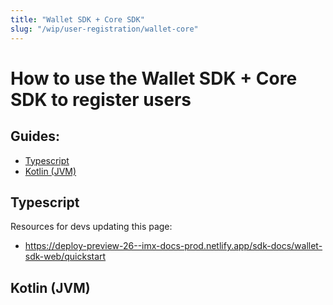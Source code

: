 ```yaml
---
title: "Wallet SDK + Core SDK"
slug: "/wip/user-registration/wallet-core"
---
```

# How to use the Wallet SDK + Core SDK to register users

## Guides:
* [Typescript](#typescript)
* [Kotlin (JVM)](#kotlin-jvm)

## Typescript
Resources for devs updating this page:
- https://deploy-preview-26--imx-docs-prod.netlify.app/sdk-docs/wallet-sdk-web/quickstart

## Kotlin (JVM)